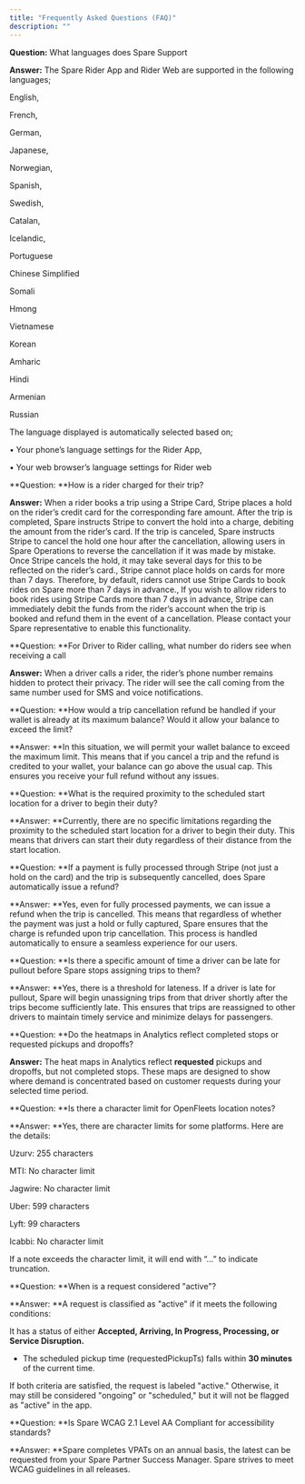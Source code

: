```yaml
---
title: "Frequently Asked Questions (FAQ)"
description: ""
---
```


**Question:** What languages does Spare Support

**Answer:** The Spare Rider App and Rider Web are supported in the following languages;

English,

French,

German,

Japanese,

Norwegian,

Spanish,

Swedish,

Catalan,

Icelandic,

Portuguese

Chinese Simplified

Somali

Hmong

Vietnamese

Korean

Amharic

Hindi

Armenian

Russian

The language displayed is automatically selected based on;

• Your phone’s language settings for the Rider App,

• Your web browser’s language settings for Rider web

**Question: **How is a rider charged for their trip?

**Answer:** When a rider books a trip using a Stripe Card, Stripe places a hold on the rider’s credit card for the corresponding fare amount. After the trip is completed, Spare instructs Stripe to convert the hold into a charge, debiting the amount from the rider’s card. If the trip is canceled, Spare instructs Stripe to cancel the hold one hour after the cancellation, allowing users in Spare Operations to reverse the cancellation if it was made by mistake. Once Stripe cancels the hold, it may take several days for this to be reflected on the rider’s card., Stripe cannot place holds on cards for more than 7 days. Therefore, by default, riders cannot use Stripe Cards to book rides on Spare more than 7 days in advance., If you wish to allow riders to book rides using Stripe Cards more than 7 days in advance, Stripe can immediately debit the funds from the rider’s account when the trip is booked and refund them in the event of a cancellation. Please contact your Spare representative to enable this functionality.

**Question: **For Driver to Rider calling, what number do riders see when receiving a call

**Answer:** When a driver calls a rider, the rider’s phone number remains hidden to protect their privacy. The rider will see the call coming from the same number used for SMS and voice notifications.

**Question: **How would a trip cancellation refund be handled if your wallet is already at its maximum balance? Would it allow your balance to exceed the limit?

**Answer: **In this situation, we will permit your wallet balance to exceed the maximum limit. This means that if you cancel a trip and the refund is credited to your wallet, your balance can go above the usual cap. This ensures you receive your full refund without any issues.

**Question: **What is the required proximity to the scheduled start location for a driver to begin their duty?

**Answer: **Currently, there are no specific limitations regarding the proximity to the scheduled start location for a driver to begin their duty. This means that drivers can start their duty regardless of their distance from the start location.

**Question: **If a payment is fully processed through Stripe (not just a hold on the card) and the trip is subsequently cancelled, does Spare automatically issue a refund?

**Answer: **Yes, even for fully processed payments, we can issue a refund when the trip is cancelled. This means that regardless of whether the payment was just a hold or fully captured, Spare ensures that the charge is refunded upon trip cancellation. This process is handled automatically to ensure a seamless experience for our users.

**Question: **Is there a specific amount of time a driver can be late for pullout before Spare stops assigning trips to them?

**Answer: **Yes, there is a threshold for lateness. If a driver is late for pullout, Spare will begin unassigning trips from that driver shortly after the trips become sufficiently late. This ensures that trips are reassigned to other drivers to maintain timely service and minimize delays for passengers.

**Question: **Do the heatmaps in Analytics reflect completed stops or requested pickups and dropoffs?

**Answer:** The heat maps in Analytics reflect **requested** pickups and dropoffs, but not completed stops. These maps are designed to show where demand is concentrated based on customer requests during your selected time period.

**Question: **Is there a character limit for OpenFleets location notes?

**Answer: **Yes, there are character limits for some platforms. Here are the details:

Uzurv: 255 characters

MTI: No character limit

Jagwire: No character limit

Uber: 599 characters

Lyft: 99 characters

Icabbi: No character limit

If a note exceeds the character limit, it will end with “…” to indicate truncation. 

**Question: **When is a request considered "active"?

**Answer: **A request is classified as "active" if it meets the following conditions:

It has a status of either **Accepted, Arriving, In Progress, Processing, or Service Disruption.**

- The scheduled pickup time (requestedPickupTs) falls within **30 minutes** of the current time.

If both criteria are satisfied, the request is labeled "active." Otherwise, it may still be considered "ongoing" or "scheduled," but it will not be flagged as "active" in the app.

**Question: **Is Spare WCAG 2.1 Level AA Compliant for accessibility standards? 

**Answer: **Spare completes VPATs on an annual basis, the latest can be requested from your Spare Partner Success Manager. Spare strives to meet WCAG guidelines in all releases.
